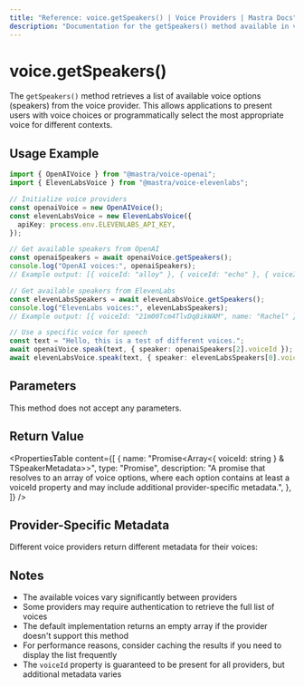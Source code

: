 ```yaml
---
title: "Reference: voice.getSpeakers() | Voice Providers | Mastra Docs"
description: "Documentation for the getSpeakers() method available in voice providers, which retrieves available voice options."
---
```




# voice.getSpeakers()

The `getSpeakers()` method retrieves a list of available voice options (speakers) from the voice provider. This allows applications to present users with voice choices or programmatically select the most appropriate voice for different contexts.

## Usage Example

```typescript
import { OpenAIVoice } from "@mastra/voice-openai";
import { ElevenLabsVoice } from "@mastra/voice-elevenlabs";

// Initialize voice providers
const openaiVoice = new OpenAIVoice();
const elevenLabsVoice = new ElevenLabsVoice({
  apiKey: process.env.ELEVENLABS_API_KEY,
});

// Get available speakers from OpenAI
const openaiSpeakers = await openaiVoice.getSpeakers();
console.log("OpenAI voices:", openaiSpeakers);
// Example output: [{ voiceId: "alloy" }, { voiceId: "echo" }, { voiceId: "fable" }, ...]

// Get available speakers from ElevenLabs
const elevenLabsSpeakers = await elevenLabsVoice.getSpeakers();
console.log("ElevenLabs voices:", elevenLabsSpeakers);
// Example output: [{ voiceId: "21m00Tcm4TlvDq8ikWAM", name: "Rachel" }, ...]

// Use a specific voice for speech
const text = "Hello, this is a test of different voices.";
await openaiVoice.speak(text, { speaker: openaiSpeakers[2].voiceId });
await elevenLabsVoice.speak(text, { speaker: elevenLabsSpeakers[0].voiceId });
```

## Parameters

This method does not accept any parameters.

## Return Value

<PropertiesTable
  content={[
    {
      name: "Promise<Array<{ voiceId: string } & TSpeakerMetadata>>",
      type: "Promise",
      description:
        "A promise that resolves to an array of voice options, where each option contains at least a voiceId property and may include additional provider-specific metadata.",
    },
  ]}
/>

## Provider-Specific Metadata

Different voice providers return different metadata for their voices:



<Tabs>
  <TabItem value="openai" label="OpenAI">
    <PropertiesTable
      content={[
        {
          name: "voiceId",
          type: "string",
          description: "Unique identifier for the voice (e.g., 'alloy', 'echo', 'fable', 'onyx', 'nova', 'shimmer')",
        }
      ]}
    />
  </TabItem>

<TabItem value="openai-realtime" label="OpenAI Realtime">
  <PropertiesTable
    content={[
      {
        name: "voiceId",
        type: "string",
        description:
          "Unique identifier for the voice (e.g., 'alloy', 'echo', 'fable', 'onyx', 'nova', 'shimmer')",
      },
    ]}
  />
</TabItem>

<TabItem value="deepgram" label="Deepgram">
  <PropertiesTable
    content={[
      {
        name: "voiceId",
        type: "string",
        description: "Unique identifier for the voice",
      },
      {
        name: "language",
        type: "string",
        description: "Language code embedded in the voice ID (e.g., 'en')",
      },
    ]}
  />
</TabItem>

<TabItem value="elevenlabs" label="ElevenLabs">
  <PropertiesTable
    content={[
      {
        name: "voiceId",
        type: "string",
        description: "Unique identifier for the voice",
      },
      {
        name: "name",
        type: "string",
        description: "Human-readable name of the voice",
      },
      {
        name: "category",
        type: "string",
        description: "Category of the voice (e.g., 'premade', 'cloned')",
      },
    ]}
  />
</TabItem>

<TabItem value="google" label="Google">
  <PropertiesTable
    content={[
      {
        name: "voiceId",
        type: "string",
        description: "Unique identifier for the voice",
      },
      {
        name: "languageCodes",
        type: "string[]",
        description:
          "Array of language codes supported by the voice (e.g., ['en-US'])",
      },
    ]}
  />
</TabItem>

<TabItem value="azure" label="Azure">
  <PropertiesTable
    content={[
      {
        name: "voiceId",
        type: "string",
        description: "Unique identifier for the voice",
      },
      {
        name: "language",
        type: "string",
        description: "Language code extracted from the voice ID (e.g., 'en')",
      },
      {
        name: "region",
        type: "string",
        description: "Region code extracted from the voice ID (e.g., 'US')",
      },
    ]}
  />
</TabItem>

<TabItem value="murf" label="Murf">
  <PropertiesTable
    content={[
      {
        name: "voiceId",
        type: "string",
        description: "Unique identifier for the voice",
      },
      {
        name: "name",
        type: "string",
        description: "Name of the voice (same as voiceId)",
      },
      {
        name: "language",
        type: "string",
        description: "Language code extracted from the voice ID (e.g., 'en')",
      },
      {
        name: "gender",
        type: "string",
        description:
          "Gender of the voice (always 'neutral' in current implementation)",
      },
    ]}
  />
</TabItem>

<TabItem value="playai" label="PlayAI">
  <PropertiesTable
    content={[
      {
        name: "voiceId",
        type: "string",
        description:
          "Unique identifier for the voice (S3 URL to manifest.json)",
      },
      {
        name: "name",
        type: "string",
        description:
          "Human-readable name of the voice (e.g., 'Angelo', 'Arsenio')",
      },
      {
        name: "accent",
        type: "string",
        description:
          "Accent of the voice (e.g., 'US', 'Irish', 'US African American')",
      },
      {
        name: "gender",
        type: "string",
        description: "Gender of the voice ('M' or 'F')",
      },
      {
        name: "age",
        type: "string",
        description: "Age category of the voice (e.g., 'Young', 'Middle')",
      },
      {
        name: "style",
        type: "string",
        description: "Speaking style of the voice (e.g., 'Conversational')",
      },
    ]}
  />
</TabItem>

<TabItem value="speechify" label="Speechify">
  <PropertiesTable
    content={[
      {
        name: "voiceId",
        type: "string",
        description: "Unique identifier for the voice",
      },
      {
        name: "name",
        type: "string",
        description: "Human-readable name of the voice",
      },
      {
        name: "language",
        type: "string",
        description: "Language code of the voice (e.g., 'en-US')",
      },
    ]}
  />
</TabItem>

  <TabItem value="sarvam" label="Sarvam">
    <PropertiesTable
      content={[
        {
          name: "voiceId",
          type: "string",
          description: "Unique identifier for the voice",
        },
        {
          name: "name",
          type: "string",
          description: "Human-readable name of the voice",
        },
        {
          name: "language",
          type: "string",
          description: "Language of the voice (e.g., 'english', 'hindi')",
        },
        {
          name: "gender",
          type: "string",
          description: "Gender of the voice ('male' or 'female')",
        }
      ]}
    />
  </TabItem>
</Tabs>

## Notes

- The available voices vary significantly between providers
- Some providers may require authentication to retrieve the full list of voices
- The default implementation returns an empty array if the provider doesn't support this method
- For performance reasons, consider caching the results if you need to display the list frequently
- The `voiceId` property is guaranteed to be present for all providers, but additional metadata varies
